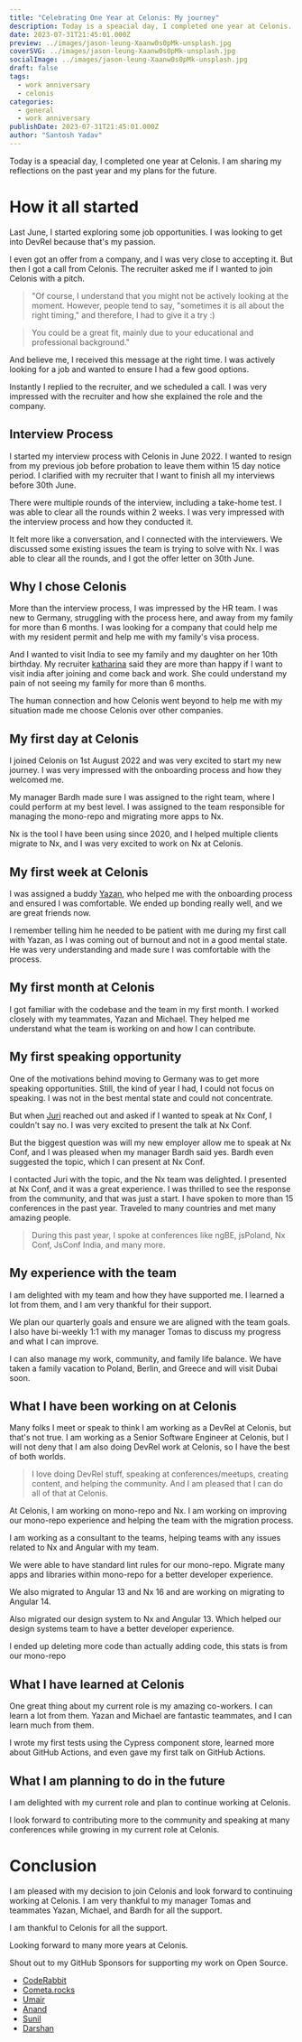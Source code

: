 ```yaml
---
title: "Celebrating One Year at Celonis: My journey"
description: Today is a speacial day, I completed one year at Celonis. I am sharing my reflections on the past year and my plans for the future.
date: 2023-07-31T21:45:01.000Z
preview: ../images/jason-leung-Xaanw0s0pMk-unsplash.jpg
coverSVG: ../images/jason-leung-Xaanw0s0pMk-unsplash.jpg
socialImage: ../images/jason-leung-Xaanw0s0pMk-unsplash.jpg
draft: false
tags:
  - work anniversary
  - celonis
categories:
  - general
  - work anniversary
publishDate: 2023-07-31T21:45:01.000Z
author: "Santosh Yadav"
---
```



Today is a speacial day, I completed one year at Celonis. I am sharing my reflections on the past year and my plans for the future.

# How it all started

Last June, I started exploring some job opportunities. I was looking to get into DevRel because that's my passion.

I even got an offer from a company, and I was very close to accepting it. But then I got a call from Celonis. The recruiter asked me if I wanted to join Celonis with a pitch. 

> "Of course, I understand that you might not be actively looking at the moment. However, people tend to say, "sometimes it is all about the right timing," and therefore, I had to give it a try :)

> You could be a great fit, mainly due to your educational and professional background."

And believe me, I received this message at the right time. I was actively looking for a job and wanted to ensure I had a few good options.

Instantly I replied to the recruiter, and we scheduled a call. I was very impressed with the recruiter and how she explained the role and the company.

## Interview Process

I started my interview process with Celonis in June 2022. I wanted to resign from my previous job before probation to leave them within 15 day notice period. I clarified with my recruiter that I want to finish all my interviews before 30th June.

There were multiple rounds of the interview, including a take-home test. I was able to clear all the rounds within 2 weeks. I was very impressed with the interview process and how they conducted it.

It felt more like a conversation, and I connected with the interviewers. We discussed some existing issues the team is trying to solve with Nx. I was able to clear all the rounds, and I got the offer letter on 30th June.

## Why I chose Celonis

More than the interview process, I was impressed by the HR team. I was new to Germany, struggling with the process here, and away from my family for more than 6 months. I was looking for a company that could help me with my resident permit and help me with my family's visa process.

And I wanted to visit India to see my family and my daughter on her 10th birthday. My recruiter [katharina](https://www.linkedin.com/in/katharina-f%C3%A4ger-65874a110/) said they are more than happy if I want to visit india after joining and come back and work. She could understand my pain of not seeing my family for more than 6 months.

The human connection and how Celonis went beyond to help me with my situation made me choose Celonis over other companies.

## My first day at Celonis

I joined Celonis on 1st August 2022 and was very excited to start my new journey. I was very impressed with the onboarding process and how they welcomed me.

My manager Bardh made sure I was assigned to the right team, where I could perform at my best level. I was assigned to the team responsible for managing the mono-repo and migrating more apps to Nx.

Nx is the tool I have been using since 2020, and I helped multiple clients migrate to Nx, and I was very excited to work on Nx at Celonis.

## My first week at Celonis

I was assigned a buddy [Yazan](https://twitter.com/YazanAabed), who helped me with the onboarding process and ensured I was comfortable. We ended up bonding really well, and we are great friends now.

I remember telling him he needed to be patient with me during my first call with Yazan, as I was coming out of burnout and not in a good mental state. He was very understanding and made sure I was comfortable with the process.


## My first month at Celonis

I got familiar with the codebase and the team in my first month. I worked closely with my teammates, Yazan and Michael. They helped me understand what the team is working on and how I can contribute.

## My first speaking opportunity

One of the motivations behind moving to Germany was to get more speaking opportunities. Still, the kind of year I had, I could not focus on speaking. I was not in the best mental state and could not concentrate.

But when [Juri](https://twitter.com/juristr) reached out and asked if I wanted to speak at Nx Conf, I couldn't say no. I was very excited to present the talk at Nx Conf. 

But the biggest question was will my new employer allow me to speak at Nx Conf, and I was pleased when my manager Bardh said yes. Bardh even suggested the topic, which I can present at Nx Conf.

I contacted Juri with the topic, and the Nx team was delighted. I presented at Nx Conf, and it was a great experience. I was thrilled to see the response from the community, and that was just a start. I have spoken to more than 15 conferences in the past year. Traveled to many countries and met many amazing people.

> During this past year, I spoke at conferences like ngBE, jsPoland, Nx Conf, JsConf India, and many more.

## My experience with the team

I am delighted with my team and how they have supported me. I learned a lot from them, and I am very thankful for their support.

We plan our quarterly goals and ensure we are aligned with the team goals. I also have bi-weekly 1:1 with my manager Tomas to discuss my progress and what I can improve.

I can also manage my work, community, and family life balance. We have taken a family vacation to Poland, Berlin, and Greece and will visit Dubai soon.

## What I have been working on at Celonis

Many folks I meet or speak to think I am working as a DevRel at Celonis, but that's not true. I am working as a Senior Software Engineer at Celonis, 
but I will not deny that I am also doing DevRel work at Celonis, so I have the best of both worlds.

> I love doing DevRel stuff, speaking at conferences/meetups, creating content, and helping the community. And I am pleased that I can do all of that at Celonis.

At Celonis, I am working on mono-repo and Nx. I am working on improving our mono-repo experience and helping the team with the migration process.

I am working as a consultant to the teams, helping teams with any issues related to Nx and Angular with my team. 

We were able to have standard lint rules for our mono-repo. Migrate many apps and libraries within mono-repo for a better developer experience.

We also migrated to Angular 13 and Nx 16 and are working on migrating to Angular 14.

Also migrated our design system to Nx and Angular 13. Which helped our design systems team to have a better developer experience.

I ended up deleting more code than actually adding code, this stats is from our mono-repo

<BlogImage src={cotribution} alt="Contribution to Celonis mono-repo." />

## What I have learned at Celonis

One great thing about my current role is my amazing co-workers. I can learn a lot from them. Yazan and Michael are fantastic teammates, and I can learn much from them.

I wrote my first tests using the Cypress component store, learned more about GitHub Actions, and even gave my first talk on GitHub Actions.


## What I am planning to do in the future

I am delighted with my current role and plan to continue working at Celonis. 

I look forward to contributing more to the community and speaking at many conferences while growing in my current role at Celonis.


# Conclusion

I am pleased with my decision to join Celonis and look forward to continuing working at Celonis. I am very thankful to my manager Tomas and teammates Yazan, Michael, and Bardh for all the support.

I am thankful to Celonis for all the support.

Looking forward to many more years at Celonis.


Shout out to my GitHub Sponsors for supporting my work on Open Source.

- [CodeRabbit](https://www.coderabbit.ai/)
- [Cometa.rocks](https://github.com/cometa-rocks/)
- [Umair](https://twitter.com/_UmairHafeez_)
- [Anand](https://twitter.com/AnandChowdhary)
- [Sunil](https://twitter.com/sunil_designer)
- [Darshan](https://twitter.com/dr5hn)